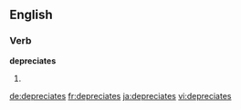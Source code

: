 
==English==

===Verb===
'''depreciates'''

# {{en-third-person singular of|depreciate}}

[[de:depreciates]]
[[fr:depreciates]]
[[ja:depreciates]]
[[vi:depreciates]]